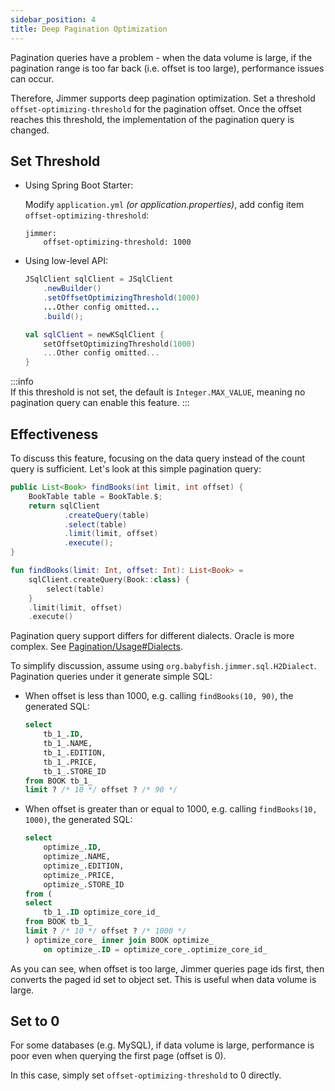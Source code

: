 ```yaml
---
sidebar_position: 4 
title: Deep Pagination Optimization
---
```



Pagination queries have a problem - when the data volume is large, if the pagination range is too far back (i.e. offset is too large), performance issues can occur.

Therefore, Jimmer supports deep pagination optimization. Set a threshold `offset-optimizing-threshold` for the pagination offset. Once the offset reaches this threshold, the implementation of the pagination query is changed.

## Set Threshold

-   Using Spring Boot Starter:  

    Modify `application.yml` *(or application.properties)*, add config item `offset-optimizing-threshold`:

    ```
    jimmer:
        offset-optimizing-threshold: 1000
    ```

-   Using low-level API:

    <Tabs groupId="language">
    <TabItem value="java" label="Java">

    ```java
    JSqlClient sqlClient = JSqlClient
        .newBuilder()
        .setOffsetOptimizingThreshold(1000)  
        ...Other config omitted...
        .build();
    ```

    </TabItem>
    <TabItem value="kotlin" label="Kotlin">

    ```kotlin
    val sqlClient = newKSqlClient {
        setOffsetOptimizingThreshold(1000)
        ...Other config omitted...
    }
    ```

    </TabItem>
    </Tabs>

:::info  
If this threshold is not set, the default is `Integer.MAX_VALUE`, meaning no pagination query can enable this feature. 
:::

## Effectiveness

To discuss this feature, focusing on the data query instead of the count query is sufficient. Let's look at this simple pagination query:

<Tabs groupId="language">
<TabItem value="java" label="Java">

```java
public List<Book> findBooks(int limit, int offset) {
    BookTable table = BookTable.$;
    return sqlClient
            .createQuery(table)
            .select(table)
            .limit(limit, offset) 
            .execute();  
}
```

</TabItem>
<TabItem value="kotlin" label="Kotlin">  

```kotlin 
fun findBooks(limit: Int, offset: Int): List<Book> =
    sqlClient.createQuery(Book::class) {
        select(table)
    }
    .limit(limit, offset)
    .execute()
```

</TabItem>
</Tabs>

Pagination query support differs for different dialects. Oracle is more complex. See [Pagination/Usage#Dialects](./usage#dialects).

To simplify discussion, assume using `org.babyfish.jimmer.sql.H2Dialect`. Pagination queries under it generate simple SQL:

-   When offset is less than 1000, e.g. calling `findBooks(10, 90)`, the generated SQL:

    ```sql
    select
        tb_1_.ID,
        tb_1_.NAME, 
        tb_1_.EDITION,
        tb_1_.PRICE,
        tb_1_.STORE_ID
    from BOOK tb_1_  
    limit ? /* 10 */ offset ? /* 90 */
    ```

-   When offset is greater than or equal to 1000, e.g. calling `findBooks(10, 1000)`, the generated SQL: 

    ```sql
    select
        optimize_.ID,
        optimize_.NAME,
        optimize_.EDITION,
        optimize_.PRICE,
        optimize_.STORE_ID
    from (
    select
        tb_1_.ID optimize_core_id_  
    from BOOK tb_1_
    limit ? /* 10 */ offset ? /* 1000 */ 
    ) optimize_core_ inner join BOOK optimize_
        on optimize_.ID = optimize_core_.optimize_core_id_
    ```
    
As you can see, when offset is too large, Jimmer queries page ids first, then converts the paged id set to object set. This is useful when data volume is large.

## Set to 0

For some databases (e.g. MySQL), if data volume is large, performance is poor even when querying the first page (offset is 0). 

In this case, simply set `offset-optimizing-threshold` to 0 directly.

```